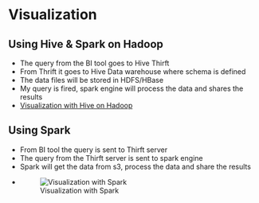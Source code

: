 # Visualization 

## Using Hive & Spark on Hadoop
* The query from the BI tool goes to Hive Thirft
* From Thrift it goes to Hive Data warehouse where schema is defined
* The data files will be stored in HDFS/HBase
* My query is fired, spark engine will process the data and shares the results
* [Visualization with Hive on Hadoop](images/hive_on_hadoop.png)


## Using Spark
* From BI tool the query is sent to Thirft server
* The query from the Thirft server is sent to spark engine
* Spark will get the data from s3, process the data and share the results
* ![Visualization with Spark](/images/spark_thrift.png)